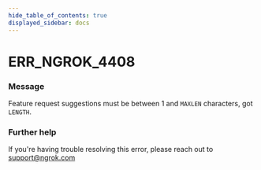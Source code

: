 ```yaml
---
hide_table_of_contents: true
displayed_sidebar: docs
---
```



# ERR_NGROK_4408

### Message

Feature request suggestions must be between 1 and `MAXLEN` characters, got `LENGTH`.

### Further help

If you're having trouble resolving this error, please reach out to [support@ngrok.com](mailto:support@ngrok.com?subject=Help%20with%20ERR_NGROK_4408)

<ErrorDetails error="err_ngrok_4408" />
